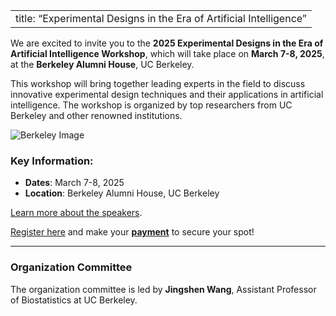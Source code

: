 
---
title: "Experimental Designs in the Era of Artificial Intelligence"
---


We are excited to invite you to the **2025 Experimental Designs in the Era of Artificial Intelligence Workshop**, which will take place on **March 7-8, 2025**, at the **Berkeley Alumni House**, UC Berkeley.

This workshop will bring together leading experts in the field to discuss innovative experimental design techniques and their applications in artificial intelligence. The workshop is organized by top researchers from UC Berkeley and other renowned institutions.

![Berkeley Image](berkeley_photo_1.png)  <!-- Placeholder for the image -->

### Key Information:
- **Dates**: March 7-8, 2025
- **Location**: Berkeley Alumni House, UC Berkeley

[Learn more about the speakers](speakers.html).

[Register here](registration.html) and make your **[payment](#)** to secure your spot!

---

### Organization Committee

The organization committee is led by **Jingshen Wang**, Assistant Professor of Biostatistics at UC Berkeley. 
